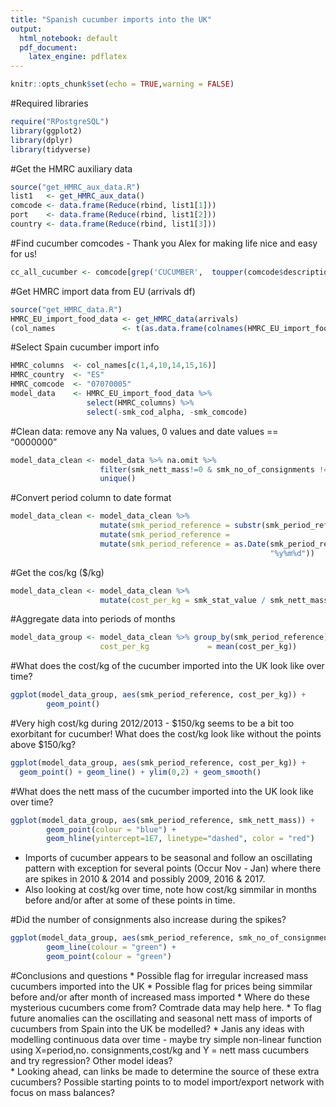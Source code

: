 ```yaml
---
title: "Spanish cucumber imports into the UK"
output:
  html_notebook: default
  pdf_document:
    latex_engine: pdflatex
---
```


```r
knitr::opts_chunk$set(echo = TRUE,warning = FALSE)
```

#Required libraries
```r
require("RPostgreSQL")
library(ggplot2)
library(dplyr)
library(tidyverse)
```

#Get the HMRC auxiliary data
```r
source("get_HMRC_aux_data.R")
list1   <- get_HMRC_aux_data()
comcode <- data.frame(Reduce(rbind, list1[1]))
port    <- data.frame(Reduce(rbind, list1[2]))
country <- data.frame(Reduce(rbind, list1[3]))
```

#Find cucumber comcodes - Thank you Alex for making life nice and easy for us! 
```r
cc_all_cucumber <- comcode[grep('CUCUMBER',  toupper(comcode$description)),]
```

#Get HMRC import data from EU (arrivals df)
```r
source("get_HMRC_data.R")
HMRC_EU_import_food_data <- get_HMRC_data(arrivals) 
(col_names               <- t(as.data.frame(colnames(HMRC_EU_import_food_data))))
```

#Select Spain cucumber import info
```r
HMRC_columns  <- col_names[c(1,4,10,14,15,16)]
HMRC_country  <- "ES"
HMRC_comcode  <- "07070005"
model_data    <- HMRC_EU_import_food_data %>% 
                 select(HMRC_columns) %>%                                                         filter(smk_cod_alpha == HMRC_country & smk_comcode ==                                   HMRC_comcode) %>%
                 select(-smk_cod_alpha, -smk_comcode)
```

#Clean data: remove any Na values, 0 values and date values == "0000000" 
```r
model_data_clean <- model_data %>% na.omit %>% 
                    filter(smk_nett_mass!=0 & smk_no_of_consignments != 0 &                                 smk_stat_value != 0) %>%                                                  filter(smk_period_reference!="0000000") %>%                                      mutate(abs(smk_nett_mass) & abs(smk_no_of_consignments) &                               abs(smk_stat_value)) %>% 
                    unique()
```

#Convert period column to date format
```r
model_data_clean <- model_data_clean %>% 
                    mutate(smk_period_reference = substr(smk_period_reference,                               4,7)) %>% 
                    mutate(smk_period_reference =                                                            paste0(smk_period_reference,"01")) %>%
                    mutate(smk_period_reference = as.Date(smk_period_reference,
                                                          "%y%m%d"))
```

#Get the cos/kg ($/kg)
```r
model_data_clean <- model_data_clean %>% 
                    mutate(cost_per_kg = smk_stat_value / smk_nett_mass)
```

#Aggregate data into periods of months
```r
model_data_group <- model_data_clean %>% group_by(smk_period_reference) %>%                          summarise(smk_nett_mass = sum(smk_nett_mass),                                    smk_no_of_consignments  = sum(smk_no_of_consignments),                           smk_stat_value          = sum(smk_stat_value), 
                    cost_per_kg             = mean(cost_per_kg))
```

#What does the cost/kg of the cucumber imported into the UK look like over time?
```r
ggplot(model_data_group, aes(smk_period_reference, cost_per_kg)) +
        geom_point() 
```

#Very high cost/kg during 2012/2013 - $150/kg seems to be a bit too exorbitant for cucumber! What does the cost/kg look like without the points above $150/kg?
```r
ggplot(model_data_group, aes(smk_period_reference, cost_per_kg)) + 
  geom_point() + geom_line() + ylim(0,2) + geom_smooth()
```

#What does the nett mass of the cucumber imported into the UK look like over time?
```r
ggplot(model_data_group, aes(smk_period_reference, smk_nett_mass)) +
        geom_point(colour = "blue") +
        geom_hline(yintercept=1E7, linetype="dashed", color = "red")
```

* Imports of cucumber appears to be seasonal and follow an oscillating pattern with exception for several points (Occur Nov - Jan) where there are spikes in 2010 & 2014 and possibly 2009, 2016 & 2017. 
* Also looking at cost/kg over time, note how cost/kg simmilar in months before and/or after at some of these points in time.   

#Did the number of consignments also increase during the spikes? 
```r
ggplot(model_data_group, aes(smk_period_reference, smk_no_of_consignments)) +
        geom_line(colour = "green") +
        geom_point(colour = "green")
```

#Conclusions and questions
* Possible flag for irregular increased mass cucumbers imported into the UK
* Possible flag for prices being simmilar before and/or after month of increased mass imported
* Where do these mysterious cucumbers come from? Comtrade data may help here. 
* To flag future anomalies can the oscillating and seasonal nett mass of imports of cucumbers from Spain into the UK be modelled?
* Janis any ideas with modelling continuous data over time - maybe try simple non-linear function using X=period,no. consignments,cost/kg and Y = nett mass cucumbers and try regression? Other model ideas?   
* Looking ahead, can links be made to determine the source of these extra cucumbers? Possible starting points to to model import/export network with focus on mass balances?